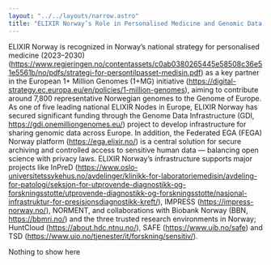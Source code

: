 ```yaml
---
layout: "../../layouts/narrow.astro"
title: "ELIXIR Norway’s Role in Personalised Medicine and Genomic Data Sharing"
---
```


ELIXIR Norway is recognized in Norway’s national strategy for personalised medicine (2023–2030)(https://www.regjeringen.no/contentassets/c0ab0380265445e58508c36e51e5561b/no/pdfs/strategi-for-persontilpasset-medisin.pdf) as a key partner in the European 1+ Million Genomes (1+MG) initiative (https://digital-strategy.ec.europa.eu/en/policies/1-million-genomes), aiming to contribute around 7,800 representative Norwegian genomes to the Genome of Europe. 
As one of five leading national ELIXIR Nodes in Europe, ELIXIR Norway has secured significant funding through the Genome Data Infrastructure (GDI, https://gdi.onemilliongenomes.eu/) project to develop infrastructure for sharing genomic data across Europe.
In addition, the Federated EGA (FEGA) Norway platform (https://ega.elixir.no/) is a central solution for secure archiving and controlled access to sensitive human data — balancing open science with privacy laws. 
ELIXIR Norway’s infrastructure supports major projects like InPreD (https://www.oslo-universitetssykehus.no/avdelinger/klinikk-for-laboratoriemedisin/avdeling-for-patologi/seksjon-for-utprovende-diagnostikk-og-forskningsstotte/utprovende-diagnostikk-og-forskningsstotte/nasjonal-infrastruktur-for-presisjonsdiagnostikk-kreft/), IMPRESS (https://impress-norway.no/), NORMENT, and collaborations with Biobank Norway (BBN, https://bbmri.no/) and the three trusted research environments in Norway; HuntCloud (https://about.hdc.ntnu.no/), SAFE (https://www.uib.no/safe) and TSD (https://www.uio.no/tjenester/it/forskning/sensitiv/).


<Placeholder height="h-96">
    Nothing to show here
</Placeholder>
